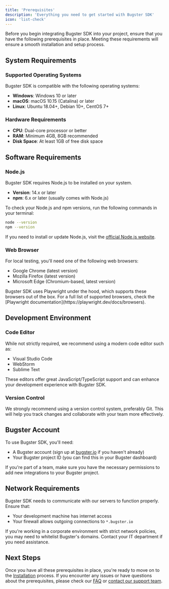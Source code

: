 ```yaml
---
title: 'Prerequisites'
description: 'Everything you need to get started with Bugster SDK'
icon: 'list-check'
---
```


Before you begin integrating Bugster SDK into your project, ensure that you have the following prerequisites in place. Meeting these requirements will ensure a smooth installation and setup process.

## System Requirements

### Supported Operating Systems

Bugster SDK is compatible with the following operating systems:

- **Windows**: Windows 10 or later
- **macOS**: macOS 10.15 (Catalina) or later
- **Linux**: Ubuntu 18.04+, Debian 10+, CentOS 7+

### Hardware Requirements

- **CPU**: Dual-core processor or better
- **RAM**: Minimum 4GB, 8GB recommended
- **Disk Space**: At least 1GB of free disk space

## Software Requirements

### Node.js

Bugster SDK requires Node.js to be installed on your system.

- **Version**: 14.x or later
- **npm**: 6.x or later (usually comes with Node.js)

To check your Node.js and npm versions, run the following commands in your terminal:

```bash
node --version
npm --version
```

If you need to install or update Node.js, visit the [official Node.js website](https://nodejs.org/).

### Web Browser

For local testing, you'll need one of the following web browsers:

- Google Chrome (latest version)
- Mozilla Firefox (latest version)
- Microsoft Edge (Chromium-based, latest version)

<Tip>
Bugster SDK uses Playwright under the hood, which supports these browsers out of the box. For a full list of supported browsers, check the [Playwright documentation](https://playwright.dev/docs/browsers).
</Tip>

## Development Environment

### Code Editor

While not strictly required, we recommend using a modern code editor such as:

- Visual Studio Code
- WebStorm
- Sublime Text

These editors offer great JavaScript/TypeScript support and can enhance your development experience with Bugster SDK.

### Version Control

We strongly recommend using a version control system, preferably Git. This will help you track changes and collaborate with your team more effectively.

## Bugster Account

To use Bugster SDK, you'll need:

- A Bugster account (sign up at [bugster.io](https://bugster.io) if you haven't already)
- Your Bugster project ID (you can find this in your Bugster dashboard)

<Note>
If you're part of a team, make sure you have the necessary permissions to add new integrations to your Bugster project.
</Note>

## Network Requirements

Bugster SDK needs to communicate with our servers to function properly. Ensure that:

- Your development machine has internet access
- Your firewall allows outgoing connections to `*.bugster.io`

If you're working in a corporate environment with strict network policies, you may need to whitelist Bugster's domains. Contact your IT department if you need assistance.

## Next Steps

Once you have all these prerequisites in place, you're ready to move on to the [Installation](/get-started/installation) process. If you encounter any issues or have questions about the prerequisites, please check our [FAQ](/faq) or [contact our support team](https://bugster.io/support).

